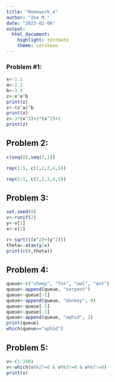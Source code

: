 ```yaml
---
title: "Homework_4"
author: "Zoe M."
date: "2023-02-08"
output: 
  html_document: 
    highlight: textmate
    theme: cerulean
---
```


### Problem #1:
```r
x<-1.1
a<-2.2
b<-3.3
z<-x^a^b
print(z)
z<-(x^a)^b
print(z)
z<-3*(x^3)+2*(x^2)+1
print(z)
```

## Problem 2:
```r
c(seq(8),seq(7,1))

rep(1:5, c(1,2,3,4,5))

rep(5:1, c(1,2,3,4,5))
```

## Problem 3:
```r
set.seed(0)
v<-runif(2)
y<-v[1]
x<-v[2]

r<-sqrt(((x^2)+(y^2)))
theta<-atan(y/x)
print(c(r,theta))
```

## Problem 4:
```r
queue<-c("sheep", "fox", "owl", "ant")
queue<-append(queue, "serpent")
queue<-queue[-1]
queue<-append(queue, "donkey", 0)
queue<-queue[-5]
queue<-queue[-3]
queue<-append(queue, "aphid", 2)
print(queue)
which(queue=="aphid")
```

## Problem 5:
```r
v<-(1:100)
v<-which(v%%2!=0 & v%%3!=0 & v%%7!=0)
print(v)
```
